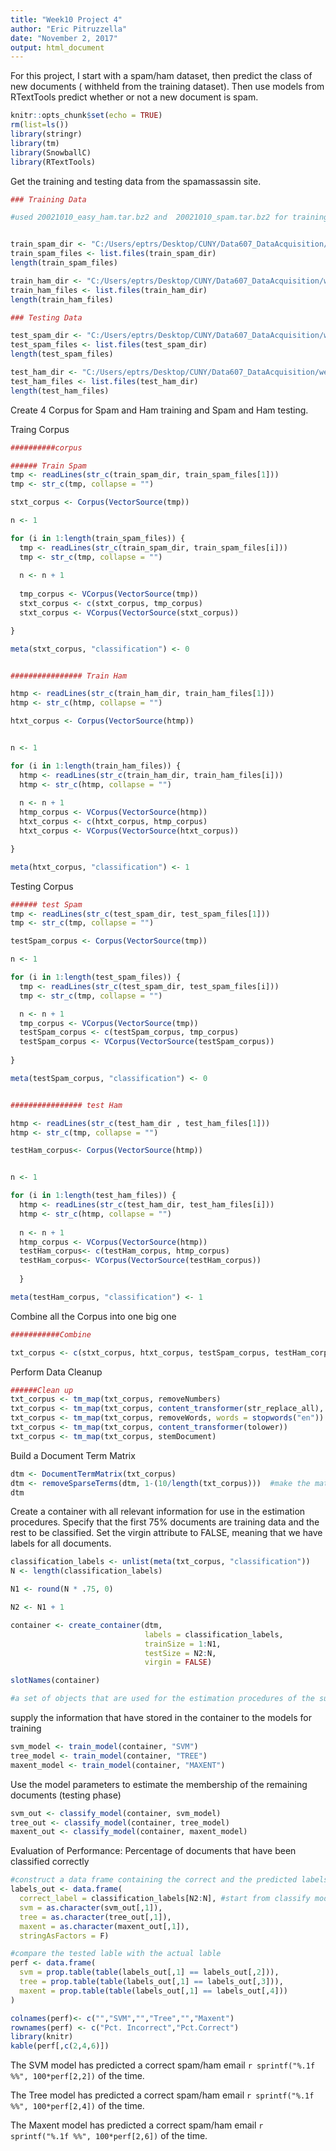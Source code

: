 ---
title: "Week10 Project 4"
author: "Eric Pitruzzella"
date: "November 2, 2017"
output: html_document
---


For this project, I start with a spam/ham dataset, then predict the class of new documents ( withheld from the training dataset). Then use models from RTextTools predict whether or not a new document is spam.  


```{r setup, include=FALSE}
knitr::opts_chunk$set(echo = TRUE)
rm(list=ls())
library(stringr)
library(tm)
library(SnowballC)
library(RTextTools)
```


Get the training and testing data from the spamassassin site.
```{r dir, warning=FALSE}
### Training Data

#used 20021010_easy_ham.tar.bz2 and  20021010_spam.tar.bz2 for training data and 20021010_hard_ham.tar.bz2 and #20030228_spam.tar.bz2 for testing. Data was loaded to desktop rather than directly from site for performance purposes.


train_spam_dir <- "C:/Users/eptrs/Desktop/CUNY/Data607_DataAcquisition/week10/files/train_spam/"
train_spam_files <- list.files(train_spam_dir)
length(train_spam_files)

train_ham_dir <- "C:/Users/eptrs/Desktop/CUNY/Data607_DataAcquisition/week10/files/train_ham/"
train_ham_files <- list.files(train_ham_dir)
length(train_ham_files)

### Testing Data

test_spam_dir <- "C:/Users/eptrs/Desktop/CUNY/Data607_DataAcquisition/week10/files/test_spam/"
test_spam_files <- list.files(test_spam_dir)
length(test_spam_files)

test_ham_dir <- "C:/Users/eptrs/Desktop/CUNY/Data607_DataAcquisition/week10/files/test_ham/"
test_ham_files <- list.files(test_ham_dir)
length(test_ham_files)

```

Create 4 Corpus for Spam and Ham training and Spam and Ham testing.

Traing Corpus
```{r create Train corp, warning=FALSE}
##########corpus

###### Train Spam
tmp <- readLines(str_c(train_spam_dir, train_spam_files[1]))
tmp <- str_c(tmp, collapse = "")

stxt_corpus <- Corpus(VectorSource(tmp))

n <- 1

for (i in 1:length(train_spam_files)) {
  tmp <- readLines(str_c(train_spam_dir, train_spam_files[i]))
  tmp <- str_c(tmp, collapse = "")
  
  n <- n + 1
  
  tmp_corpus <- VCorpus(VectorSource(tmp))
  stxt_corpus <- c(stxt_corpus, tmp_corpus)
  stxt_corpus <- VCorpus(VectorSource(stxt_corpus))

}

meta(stxt_corpus, "classification") <- 0


################ Train Ham

htmp <- readLines(str_c(train_ham_dir, train_ham_files[1]))
htmp <- str_c(htmp, collapse = "")

htxt_corpus <- Corpus(VectorSource(htmp))


n <- 1

for (i in 1:length(train_ham_files)) {
  htmp <- readLines(str_c(train_ham_dir, train_ham_files[i]))
  htmp <- str_c(htmp, collapse = "")
  
  n <- n + 1
  htmp_corpus <- VCorpus(VectorSource(htmp))
  htxt_corpus <- c(htxt_corpus, htmp_corpus)
  htxt_corpus <- VCorpus(VectorSource(htxt_corpus))

}

meta(htxt_corpus, "classification") <- 1

```

Testing Corpus

```{r create Test corp, warning=FALSE}


###### test Spam
tmp <- readLines(str_c(test_spam_dir, test_spam_files[1]))
tmp <- str_c(tmp, collapse = "")

testSpam_corpus <- Corpus(VectorSource(tmp))

n <- 1

for (i in 1:length(test_spam_files)) {
  tmp <- readLines(str_c(test_spam_dir, test_spam_files[i]))
  tmp <- str_c(tmp, collapse = "")

  n <- n + 1
  tmp_corpus <- VCorpus(VectorSource(tmp))
  testSpam_corpus <- c(testSpam_corpus, tmp_corpus)
  testSpam_corpus <- VCorpus(VectorSource(testSpam_corpus))
  
}

meta(testSpam_corpus, "classification") <- 0


################ test Ham

htmp <- readLines(str_c(test_ham_dir , test_ham_files[1]))
htmp <- str_c(tmp, collapse = "")

testHam_corpus<- Corpus(VectorSource(htmp))


n <- 1

for (i in 1:length(test_ham_files)) {
  htmp <- readLines(str_c(test_ham_dir, test_ham_files[i]))
  htmp <- str_c(htmp, collapse = "")
  
  n <- n + 1
  htmp_corpus <- VCorpus(VectorSource(htmp))
  testHam_corpus<- c(testHam_corpus, htmp_corpus)
  testHam_corpus<- VCorpus(VectorSource(testHam_corpus))
  
  }

meta(testHam_corpus, "classification") <- 1

```

Combine all the Corpus into one big one
```{r Combine, warning=FALSE}
###########Combine

txt_corpus <- c(stxt_corpus, htxt_corpus, testSpam_corpus, testHam_corpus)

```

Perform Data Cleanup

```{r, warning=FALSE}
######Clean up
txt_corpus <- tm_map(txt_corpus, removeNumbers)
txt_corpus <- tm_map(txt_corpus, content_transformer(str_replace_all), pattern = "[[:punct:]]", replacement = " ")
txt_corpus <- tm_map(txt_corpus, removeWords, words = stopwords("en"))
txt_corpus <- tm_map(txt_corpus, content_transformer(tolower))
txt_corpus <- tm_map(txt_corpus, stemDocument)
```

Build a Document Term Matrix

```{r, warning=FALSE}

dtm <- DocumentTermMatrix(txt_corpus)
dtm <- removeSparseTerms(dtm, 1-(10/length(txt_corpus)))  #make the matrix less sparse
dtm

```

Create a container  with all relevant information for use in the estimation procedures. 
Specify that the first 75% documents are training data and the rest to be classified. 
Set the virgin attribute to FALSE, meaning that we have labels for all  documents.

```{r, warning=FALSE}
classification_labels <- unlist(meta(txt_corpus, "classification"))
N <- length(classification_labels)

N1 <- round(N * .75, 0)

N2 <- N1 + 1

container <- create_container(dtm,
                              labels = classification_labels,
                              trainSize = 1:N1,
                              testSize = N2:N,
                              virgin = FALSE)

slotNames(container)

#a set of objects that are used for the estimation procedures of the supervised learning methods
```

supply the information that have stored in the container to the models for training

```{r, warning=FALSE}
svm_model <- train_model(container, "SVM")
tree_model <- train_model(container, "TREE")
maxent_model <- train_model(container, "MAXENT")

```

Use the model parameters to estimate the membership of the remaining documents (testing phase)

```{r, warning=FALSE}
svm_out <- classify_model(container, svm_model)
tree_out <- classify_model(container, tree_model)
maxent_out <- classify_model(container, maxent_model)

```

Evaluation of Performance: Percentage of documents that have been classified correctly
```{r, warning=FALSE}
#construct a data frame containing the correct and the predicted labels 
labels_out <- data.frame(
  correct_label = classification_labels[N2:N], #start from classify mode
  svm = as.character(svm_out[,1]),
  tree = as.character(tree_out[,1]),
  maxent = as.character(maxent_out[,1]),
  stringAsFactors = F)

#compare the tested lable with the actual lable 
perf <- data.frame(
  svm = prop.table(table(labels_out[,1] == labels_out[,2])),
  tree = prop.table(table(labels_out[,1] == labels_out[,3])),
  maxent = prop.table(table(labels_out[,1] == labels_out[,4]))
)

colnames(perf)<- c("","SVM","","Tree","","Maxent")
rownames(perf) <- c("Pct. Incorrect","Pct.Correct")
library(knitr)
kable(perf[,c(2,4,6)])
```

The SVM model has predicted a correct spam/ham email  `r sprintf("%.1f %%", 100*perf[2,2])` of the time. 

The Tree model has predicted a correct spam/ham email  `r sprintf("%.1f %%", 100*perf[2,4])` of the time. 

The Maxent model has predicted a correct spam/ham email  `r sprintf("%.1f %%", 100*perf[2,6])` of the time. 
